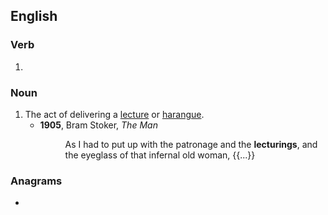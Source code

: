 ==English==

===Verb===
{{head|en|present participle}}

# {{present participle of|lecture|lang=en|nocat=1}}

===Noun===
{{en-noun}}

# The act of delivering a [[lecture]] or [[harangue]].
#* '''1905''', Bram Stoker, ''The Man''
#*: As I had to put up with the patronage and the '''lecturings''', and the eyeglass of that infernal old woman, {{...}}

===Anagrams===
* {{anagrams|en|a=cegilnrtu|relucting}}